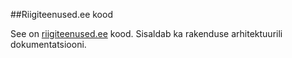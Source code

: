 ##Riigiteenused.ee kood

See on [riigiteenused.ee](www.riigiteenused.ee) kood. Sisaldab ka rakenduse arhitektuurili dokumentatsiooni.
